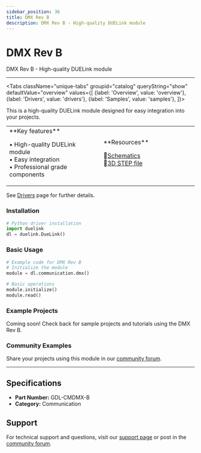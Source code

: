 ```yaml
---
sidebar_position: 36
title: DMX Rev B
description: DMX Rev B - High-quality DUELink module
---
```



# DMX Rev B

<ProductImageSelector 
  partNumber="cmdmx-b"
  productName="DMX Rev B"
/>

DMX Rev B - High-quality DUELink module

---

<Tabs className="unique-tabs" groupid="catalog" queryString="show" defaultValue="overview"
  values={[
    {label: 'Overview', value: 'overview'},
    {label: 'Drivers', value: 'drivers'},
    {label: 'Samples', value: 'samples'},
  ]}>

<TabItem value="overview">

This is a high-quality DUELink module designed for easy integration into your projects.

<table><td width='50%'>
**Key features**

• High-quality DUELink module<br/>
• Easy integration<br/>
• Professional grade components<br/>

</td><td width='50%'>
**Resources**
 
📄[Schematics](/sch/cmdmx-b.pdf)<br/>
🔩[3D STEP file](/3d/cmdmx-b.step)<br/>

</td></table>

</TabItem>

<TabItem value="drivers">

See [Drivers](../../engine/drivers) page for further details.

### Installation

```python
# Python driver installation
import duelink
dl = duelink.DueLink()
```

### Basic Usage

```python
# Example code for DMX Rev B
# Initialize the module
module = dl.communication.dmx()

# Basic operations
module.initialize()
module.read()
```

</TabItem>

<TabItem value="samples">

### Example Projects

Coming soon! Check back for sample projects and tutorials using the DMX Rev B.

### Community Examples

Share your projects using this module in our [community forum](https://forums.ghielectronics.com).

</TabItem>

</Tabs>

---

## Specifications

- **Part Number:** GDL-CMDMX-B
- **Category:** Communication

## Support

For technical support and questions, visit our [support page](../../support) or post in the [community forum](https://forums.ghielectronics.com).

